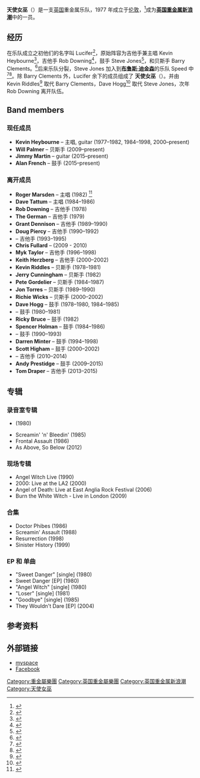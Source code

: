 {{multiple issues|
{{expand|time=2016-07-05T02:29:14+00:00}}
{{fansite|time=2016-07-05T02:29:14+00:00}}
{{refimprove|time=2016-07-05T02:29:14+00:00}}
}}
{{Infobox musical artist
| Name                = 天使女巫<br />Angel Witch
| Img                 = Angel_Witch_live_2010.jpg
| Img_capt            = 
| Img_size            = 450
| Landscape           = no
| Genre               = [[英国重金属新浪潮|英国重金属新浪潮]]、[[重金属|重金属]]
| Background          = group_or_band
| Origin              = {{英国}}[[伦敦|伦敦]]
| Years_active        = 1977–1982, 1984–1998, 2000–present
| Label               = [[EMI|EMI]], [[青铜|青铜]], Killerwatt, {{tsl|en|Metal Blade|}}, {{tsl|en|Rise Above|}}, Crook'd
| Associated_acts     = [[摩托头|摩托头]]<br />[[铁娘子乐队|铁娘子乐队]]<br />[[威豹乐队|威豹乐队]]
| URL                 = [https://www.facebook.com/angelwitchofficial www.facebook.com/angelwitchofficial]
| Current_members     = <br/>Kevin Heybourne<br/>Will Palmer<br/>Jimmy Martin<br/>Alan French
| Past_members        = <br/>Rob Downing<br/>Barry Clements<br/>Steve Jones<br/>Kevin Riddles<br/>Dave Hogg<br/>Dave Dufort<br/>Ricky Bruce<br/>Jerry Cunningham<br/>Roger Marsden<br/>Peter Gordelier<br/>Dave Tattum<br/>Spencer Hollman<br/>Jon Torres<br/>Grant Dennison<br/>Tom Hunting<br/>Doug Piercy<br/>Lee Altus<br/>Darren Minter<br/>Chris Fullard<br/>Myk Taylor<br/>Richie Wicks<br/>Scott Highham<br/>Keith Herzberg<br/>Andrew Prestidge<br/>Bill Steer<br/>Tom Draper
}}
'''天使女巫'''（{{lang-en|'''Angel Witch'''}}）是一支[[英国|英国]]重金属乐队，1977 年成立于[[伦敦|伦敦]]，<ref>{{Cite web|url=https://www.facebook.com/angelwitchofficial/info|title=Facebook|accessdate=2016-07-05|author=|date=|publisher=}}</ref>成为'''[[英国重金属新浪潮|英国重金属新浪潮]]'''中的一员。

== 经历 ==
在乐队成立之初他们的名字叫 Lucifer<ref>{{Cite book|title=The NWOBHM Encyclopedia|last=|first=|publisher=|year=2001|isbn=9783931624163|location=|pages=}}</ref>，原始阵容为吉他手兼主唱 Kevin Heybourne<ref>{{Cite web|url=http://www.metal-archives.com/artists/Kevin_Heybourne/14485|title=Kevin Heybourne|accessdate=2016-07-05|author=|date=|publisher=|archive-date=2020-11-01|archive-url=https://web.archive.org/web/20201101022925/https://www.metal-archives.com/artists/Kevin_Heybourne/14485|dead-url=no}}</ref>，吉他手 Rob Downing<ref>{{Cite web|url=http://www.metal-archives.com/artists/Rob_Downing/14508|title=Rob Downing|accessdate=2016-07-05|author=|date=|publisher=|archive-date=2019-04-27|archive-url=https://web.archive.org/web/20190427133548/https://www.metal-archives.com/artists/Rob_Downing/14508|dead-url=no}}</ref>，鼓手 Steve Jones<ref>{{Cite web|url=http://www.metal-archives.com/artists/Steve_Jones/545979|title=Steve Jones|accessdate=2016-07-05|author=|date=|publisher=|archive-date=2019-04-26|archive-url=https://web.archive.org/web/20190426160204/https://www.metal-archives.com/artists/Steve_Jones/545979|dead-url=no}}</ref>，和贝斯手 Barry Clements。<ref>{{Cite book|title=New Wave of British Heavy Metal Vol 1|last=|first=|publisher=|year=1995|isbn=3931624005|location=|pages=}}</ref>后来乐队分裂，Steve Jones 加入到'''[[布鲁斯·迪金森|布鲁斯·迪金森]]'''的乐队 Speed 中<ref>{{Cite book|title=Iron Maiden: Run to the Hills, the Authorised Biography|last=|first=|publisher=|year=|isbn=1-86074-542-3|location=|pages=}}</ref><ref>{{Cite web|url=http://www.metal-archives.com/bands/Speed/16757|title=Speed|accessdate=2016-07-05|author=|date=|publisher=|archive-date=2019-04-23|archive-url=https://web.archive.org/web/20190423193837/https://www.metal-archives.com/bands/Speed/16757|dead-url=no}}</ref>。除 Barry Clements 外，Lucifer 余下的成员组成了 '''天使女巫'''（{{lang-en|'''Angel Witch'''}}）。并由 Kevin Riddles<ref>{{Cite web|url=http://www.metal-archives.com/artists/Kevin_%22Skids%22_Riddles/14521|title=Kevin "Skids" Riddles|accessdate=2016-07-05|author=|date=|publisher=|archive-date=2019-04-23|archive-url=https://web.archive.org/web/20190423211931/https://www.metal-archives.com/artists/Kevin_%22Skids%22_Riddles/14521|dead-url=no}}</ref> 取代 Barry Clements，Dave Hogg<ref>{{Cite web|url=http://www.metal-archives.com/artists/Dave_Hogg/14487|title=Dave Hogg|accessdate=2016-07-05|author=|date=|publisher=|archive-date=2019-04-24|archive-url=https://web.archive.org/web/20190424214445/https://www.metal-archives.com/artists/Dave_Hogg/14487|dead-url=no}}</ref> 取代 Steve Jones，次年 Rob Downing 离开队伍。

==Band members==
===现任成员===
* '''Kevin Heybourne''' – 主唱, guitar (1977–1982, 1984–1998, 2000–present)
* '''Will Palmer''' – 贝斯手 (2009–present)
* '''Jimmy Martin''' – guitar (2015–present)
* '''Alan French''' – 鼓手 (2015–present)

===离开成员===
* '''Roger Marsden''' – 主唱 (1982) <ref>{{Cite web |url=http://www.metal-archives.com/bands/Angel_Witch/537 |title=存档副本 |access-date=2016-07-04 |archive-date=2021-02-10 |archive-url=https://web.archive.org/web/20210210201542/https://www.metal-archives.com/bands/Angel_Witch/537 |dead-url=no }}</ref>
* '''Dave Tattum''' – 主唱 (1984–1986)
* '''Rob Downing''' – 吉他手 (1978)
* '''The German''' – 吉他手 (1979)
* '''Grant Dennison''' – 吉他手 (1989–1990)
* '''Doug Piercy''' – 吉他手 (1990–1992)
* '''{{tsl|en|Lee Altus|}}''' – 吉他手 (1993–1995)
* '''Chris Fullard''' – (2009 - 2010)
* '''Myk Taylor''' – 吉他手 (1996–1998)
* '''Keith Herzberg''' – 吉他手 (2000–2002)
* '''Kevin Riddles''' –  贝斯手 (1978–1981)
* '''Jerry Cunningham''' – 贝斯手 (1982)
* '''Pete Gordelier''' – 贝斯手 (1984–1987)
* '''Jon Torres''' – 贝斯手 (1989–1990)
* '''Richie Wicks''' – 贝斯手 (2000–2002)
* '''Dave Hogg''' – 鼓手 (1978–1980, 1984–1985)
* '''{{tsl|en|Dave Dufort|}}''' – 鼓手 (1980–1981)
* '''Ricky Bruce''' – 鼓手 (1982)
* '''Spencer Holman''' – 鼓手 (1984–1986)
* '''{{tsl|en|Tom Hunting|}}''' – 鼓手 (1990–1993)
* '''Darren Minter''' – 鼓手 (1994–1998)
* '''Scott Higham''' – 鼓手 (2000–2002)
* '''{{tsl|en|Bill Steer|}}''' – 吉他手 (2010–2014)
* '''Andy Prestidge''' – 鼓手 (2009–2015)
* '''Tom Draper''' – 吉他手 (2013–2015)

== 专辑 ==
=== 录音室专辑 ===
*{{tsl|en|Angel Witch (album)|}} (1980)
*Screamin' 'n' Bleedin' (1985)
*Frontal Assault (1986)
*As Above, So Below (2012)

=== 现场专辑 ===
*Angel Witch Live (1990)
*2000: Live at the LA2 (2000)
*Angel of Death: Live at East Anglia Rock Festival (2006)
*Burn the White Witch - Live in London (2009)

=== 合集 ===
*Doctor Phibes (1986)
*Screamin' Assault (1988)
*Resurrection (1998)
*Sinister History (1999)

=== EP 和 单曲 ===
*"Sweet Danger" [single] (1980)
*Sweet Danger [EP] (1980)
*"Angel Witch" [single] (1980)
*"Loser" [single] (1981)
*"Goodbye" [single] (1985)
*They Wouldn't Dare [EP] (2004)

==参考资料==
{{reflist}}

== 外部链接 ==
* [https://myspace.com/youranangelwitch myspace] {{Wayback|url=https://myspace.com/youranangelwitch |date=20210210213447 }}
* [https://www.facebook.com/angelwitchofficial Facebook] {{Wayback|url=https://www.facebook.com/angelwitchofficial |date=20210218061255 }}

{{Authority control}}
{{DEFAULTSORT:Angel Witch}}
[[Category:重金屬樂團|Category:重金屬樂團]]
[[Category:英国重金屬樂團|Category:英国重金屬樂團]]
[[Category:英国重金属新浪潮|Category:英国重金属新浪潮]]
[[Category:天使女巫|Category:天使女巫]]